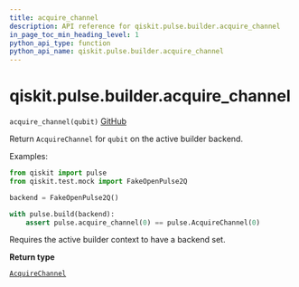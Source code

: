 ```yaml
---
title: acquire_channel
description: API reference for qiskit.pulse.builder.acquire_channel
in_page_toc_min_heading_level: 1
python_api_type: function
python_api_name: qiskit.pulse.builder.acquire_channel
---
```


# qiskit.pulse.builder.acquire\_channel

<span id="qiskit.pulse.builder.acquire_channel" />

`acquire_channel(qubit)` [GitHub](https://github.com/qiskit/qiskit/tree/stable/0.20/qiskit/pulse/builder.py "view source code")

Return `AcquireChannel` for `qubit` on the active builder backend.

Examples:

```python
from qiskit import pulse
from qiskit.test.mock import FakeOpenPulse2Q

backend = FakeOpenPulse2Q()

with pulse.build(backend):
    assert pulse.acquire_channel(0) == pulse.AcquireChannel(0)
```

<Admonition title="Note" type="note">
  Requires the active builder context to have a backend set.
</Admonition>

**Return type**

[`AcquireChannel`](qiskit.pulse.channels.AcquireChannel "qiskit.pulse.channels.AcquireChannel")

